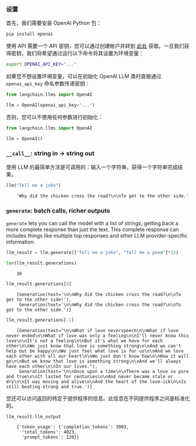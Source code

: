 ### 设置

首先，我们需要安装 OpenAI Python 包：

```bash
pip install openai
```

使用 API 需要一个 API 密钥，您可以通过创建帐户并转到 [此处](https://platform.openai.com/account/api-keys) 获取。一旦我们获得密钥，我们将希望通过运行以下命令将其设置为环境变量：

```bash
export OPENAI_API_KEY="..."
```

如果您不想设置环境变量，可以在初始化 OpenAI LLM 类时直接通过 `openai_api_key` 命名参数传递密钥：

```python
from langchain.llms import OpenAI

llm = OpenAI(openai_api_key="...")
```

否则，您可以不使用任何参数进行初始化：

```python
from langchain.llms import OpenAI

llm = OpenAI()
```

### `__call__`: string in -> string out

使用 LLM 的最简单方法是可调用的：输入一个字符串，获得一个字符串完成结果。

```python
llm("Tell me a joke")
```

<CodeOutputBlock lang="python">

```
    'Why did the chicken cross the road?\n\nTo get to the other side.'
```

</CodeOutputBlock>

### `generate`: batch calls, richer outputs
`generate` lets you can call the model with a list of strings, getting back a more complete response than just the text. This complete response can includes things like multiple top responses and other LLM provider-specific information:

```python
llm_result = llm.generate(["Tell me a joke", "Tell me a poem"]*15)
```


```python
len(llm_result.generations)
```

<CodeOutputBlock lang="python">

```
    30
```

</CodeOutputBlock>


```python
llm_result.generations[0]
```

<CodeOutputBlock lang="python">

```
    [Generation(text='\n\nWhy did the chicken cross the road?\n\nTo get to the other side!'),
     Generation(text='\n\nWhy did the chicken cross the road?\n\nTo get to the other side.')]
```

</CodeOutputBlock>


```python
llm_result.generations[-1]
```

<CodeOutputBlock lang="python">

```
    [Generation(text="\n\nWhat if love neverspeech\n\nWhat if love never ended\n\nWhat if love was only a feeling\n\nI'll never know this love\n\nIt's not a feeling\n\nBut it's what we have for each other\n\nWe just know that love is something strong\n\nAnd we can't help but be happy\n\nWe just feel what love is for us\n\nAnd we love each other with all our heart\n\nWe just don't know how\n\nHow it will go\n\nBut we know that love is something strong\n\nAnd we'll always have each other\n\nIn our lives."),
     Generation(text='\n\nOnce upon a time\n\nThere was a love so pure and true\n\nIt lasted for centuries\n\nAnd never became stale or dry\n\nIt was moving and alive\n\nAnd the heart of the love-ick\n\nIs still beating strong and true.')]
```

</CodeOutputBlock>

您还可以访问返回的特定于提供程序的信息。此信息在不同提供程序之间是标准化的。


```python
llm_result.llm_output
```

<CodeOutputBlock lang="python">

```
    {'token_usage': {'completion_tokens': 3903,
      'total_tokens': 4023,
      'prompt_tokens': 120}}
```

</CodeOutputBlock>
